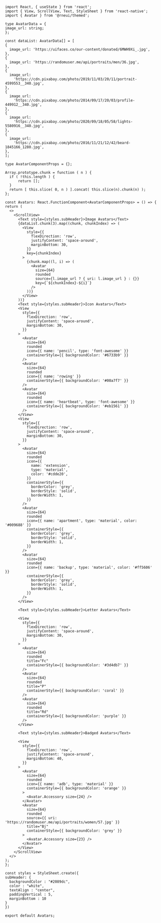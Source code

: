 ```SnackPlayer name=RNE Avatar
import React, { useState } from 'react';
import { View, ScrollView, Text, StyleSheet } from 'react-native';
import { Avatar } from '@rneui/themed';

type AvatarData = {
image_url: string;
};

const dataList: AvatarData[] = [
{
  image_url: 'https://uifaces.co/our-content/donated/6MWH9Xi_.jpg',
},
{
  image_url: 'https://randomuser.me/api/portraits/men/36.jpg',
},
{
  image_url:
    'https://cdn.pixabay.com/photo/2019/11/03/20/11/portrait-4599553__340.jpg',
},
{
  image_url:
    'https://cdn.pixabay.com/photo/2014/09/17/20/03/profile-449912__340.jpg',
},
{
  image_url:
    'https://cdn.pixabay.com/photo/2020/09/18/05/58/lights-5580916__340.jpg',
},
{
  image_url:
    'https://cdn.pixabay.com/photo/2016/11/21/12/42/beard-1845166_1280.jpg',
},
];

type AvatarComponentProps = {};

Array.prototype.chunk = function ( n ) {
  if ( !this.length ) {
      return [];
  }
  return [ this.slice( 0, n ) ].concat( this.slice(n).chunk(n) );
};

const Avatars: React.FunctionComponent<AvatarComponentProps> = () => {
return (
  <>
    <ScrollView>
      <Text style={styles.subHeader}>Image Avatars</Text>
      {dataList.chunk(3).map((chunk, chunkIndex) => (
        <View
          style={{
            flexDirection: 'row',
            justifyContent: 'space-around',
            marginBottom: 30,
          }}
          key={chunkIndex}
        >
          {chunk.map((l, i) => (
            <Avatar
              size={64}
              rounded
              source={l.image_url ? { uri: l.image_url } : {}}
              key={`${chunkIndex}-${i}`}
            />
          ))}
        </View>
      ))}
      <Text style={styles.subHeader}>Icon Avatars</Text>
      <View
        style={{
          flexDirection: 'row',
          justifyContent: 'space-around',
          marginBottom: 30,
        }}
      >
        <Avatar
          size={64}
          rounded
          icon={{ name: 'pencil', type: 'font-awesome' }}
          containerStyle={{ backgroundColor: '#6733b9' }}
        />
        <Avatar
          size={64}
          rounded
          icon={{ name: 'rowing' }}
          containerStyle={{ backgroundColor: '#00a7f7' }}
        />
        <Avatar
          size={64}
          rounded
          icon={{ name: 'heartbeat', type: 'font-awesome' }}
          containerStyle={{ backgroundColor: '#eb1561' }}
        />
      </View>
      <View
        style={{
          flexDirection: 'row',
          justifyContent: 'space-around',
          marginBottom: 30,
        }}
      >
        <Avatar
          size={64}
          rounded
          icon={{
            name: 'extension',
            type: 'material',
            color: '#cdde20',
          }}
          containerStyle={{
            borderColor: 'grey',
            borderStyle: 'solid',
            borderWidth: 1,
          }}
        />
        <Avatar
          size={64}
          rounded
          icon={{ name: 'apartment', type: 'material', color: '#009688' }}
          containerStyle={{
            borderColor: 'grey',
            borderStyle: 'solid',
            borderWidth: 1,
          }}
        />
        <Avatar
          size={64}
          rounded
          icon={{ name: 'backup', type: 'material', color: '#ff5606' }}
          containerStyle={{
            borderColor: 'grey',
            borderStyle: 'solid',
            borderWidth: 1,
          }}
        />
      </View>

      <Text style={styles.subHeader}>Letter Avatars</Text>

      <View
        style={{
          flexDirection: 'row',
          justifyContent: 'space-around',
          marginBottom: 30,
        }}
      >
        <Avatar
          size={64}
          rounded
          title="Fc"
          containerStyle={{ backgroundColor: '#3d4db7' }}
        />
        <Avatar
          size={64}
          rounded
          title="P"
          containerStyle={{ backgroundColor: 'coral' }}
        />
        <Avatar
          size={64}
          rounded
          title="Rd"
          containerStyle={{ backgroundColor: 'purple' }}
        />
      </View>

      <Text style={styles.subHeader}>Badged Avatars</Text>

      <View
        style={{
          flexDirection: 'row',
          justifyContent: 'space-around',
          marginBottom: 40,
        }}
      >
        <Avatar
          size={64}
          rounded
          icon={{ name: 'adb', type: 'material' }}
          containerStyle={{ backgroundColor: 'orange' }}
        >
          <Avatar.Accessory size={24} />
        </Avatar>
        <Avatar
          size={64}
          rounded
          source={{ uri: 'https://randomuser.me/api/portraits/women/57.jpg' }}
          title="Bj"
          containerStyle={{ backgroundColor: 'grey' }}
        >
          <Avatar.Accessory size={23} />
        </Avatar>
      </View>
    </ScrollView>
  </>
);
};

const styles = StyleSheet.create({
subHeader: {
  backgroundColor : "#2089dc",
  color : "white",
  textAlign : "center",
  paddingVertical : 5,
  marginBottom : 10
}
})

export default Avatars;
```
